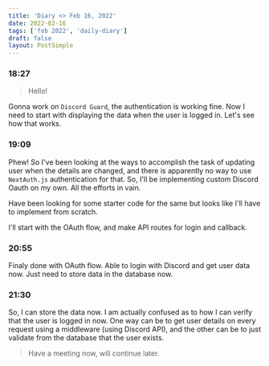 ```yaml
---
title: 'Diary <> Feb 16, 2022'
date: 2022-02-16
tags: ['feb 2022', 'daily-diary']
draft: false
layout: PostSimple
---
```


### 18:27

> Hello!

Gonna work on `Discord Guard`, the authentication is working fine. Now I need to start with displaying the data when the user is logged in. Let's see how that works.

### 19:09

Phew! So I've been looking at the ways to accomplish the task of updating user when the details are changed, and there is apparently no way to use `NextAuth.js` authentication for that. So, I'll be implementing custom Discord Oauth on my own. All the efforts in vain.

Have been looking for some starter code for the same but looks like I'll have to implement from scratch.

I'll start with the OAuth flow, and make API routes for login and callback.

### 20:55

Finaly done with OAuth flow. Able to login with Discord and get user data now. Just need to store data in the database now. 

### 21:30

So, I can store the data now. I am actually confused as to how I can verify that the user is logged in now. One way can be to get user details on every request using a middleware (using Discord API), and the other can be to just validate from the database that the user exists. 

> Have a meeting now, will continue later.
